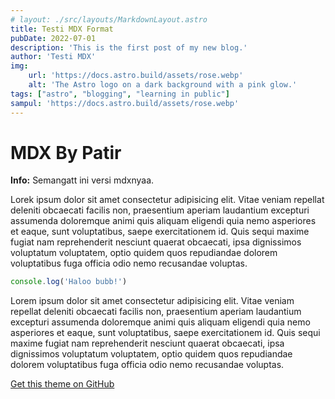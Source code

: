 ```yaml
---
# layout: ./src/layouts/MarkdownLayout.astro
title: Testi MDX Format
pubDate: 2022-07-01
description: 'This is the first post of my new blog.'
author: 'Testi MDX'
img:
    url: 'https://docs.astro.build/assets/rose.webp'
    alt: 'The Astro logo on a dark background with a pink glow.'
tags: ["astro", "blogging", "learning in public"]
sampul: 'https://docs.astro.build/assets/rose.webp'
---
```



# MDX By Patir

<Notification type="success">
  <Icon name="ion:checkmark-circle" />
  <p>
    <strong>Info:</strong> Semangatt ini versi mdxnyaa.
  </p>
</Notification>

Lorek ipsum dolor sit amet consectetur adipisicing elit. Vitae veniam repellat deleniti obcaecati facilis non, praesentium aperiam laudantium excepturi assumenda doloremque animi quis aliquam eligendi quia nemo asperiores et eaque, sunt voluptatibus, saepe exercitationem id. Quis sequi maxime fugiat nam reprehenderit nesciunt quaerat obcaecati, ipsa dignissimos voluptatum voluptatem, optio quidem quos repudiandae dolorem voluptatibus fuga officia odio nemo recusandae voluptas.

```js
console.log('Haloo bubb!')
```

Lorem ipsum dolor sit amet consectetur adipisicing elit. Vitae veniam repellat deleniti obcaecati facilis non, praesentium aperiam laudantium excepturi assumenda doloremque animi quis aliquam eligendi quia nemo asperiores et eaque, sunt voluptatibus, saepe exercitationem id. Quis sequi maxime fugiat nam reprehenderit nesciunt quaerat obcaecati, ipsa dignissimos voluptatum voluptatem, optio quidem quos repudiandae dolorem voluptatibus fuga officia odio nemo recusandae voluptas.

[Get this theme on GitHub](https://github.com/markteekman/accessible-astro-starter)
